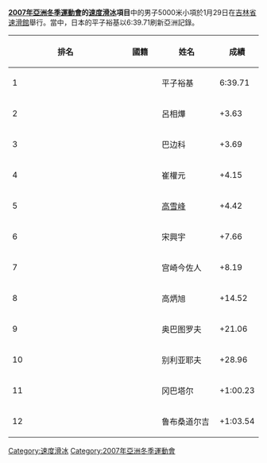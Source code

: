'''[[2007年亞洲冬季運動會|2007年亞洲冬季運動會]]的[[2007年冬季亞洲運動會速度滑冰比賽|速度滑冰]]項目'''中的男子5000米小項於1月29日在[[吉林省速滑館|吉林省速滑館]]舉行。當中，日本的平子裕基以6:39.71刷新亞洲記錄。

{| class=wikitable style="text-align:center" width=550
|-
! width=5%|'''排名'''
! width=15%|'''國籍'''
! width=25%|'''姓名'''
! width=15%|'''成績'''
|- bgcolor="gold"
| align="left"|1|| {{JPN}} || 平子裕基 || 6:39.71 
|- bgcolor="silver"
| align="left"|2|| {{KOR}} || 呂相燁 ||  +3.63  
|-bgcolor="CC9966"
| align="left"|3|| {{KAZ}} || 巴边科 || +3.69
|-
| align="left"|4||{{KOR}}|| 崔權元 || +4.15
|-
| align="left"|5||{{CHN}}||[[高雪峰|高雪峰]]|| +4.42
|-
| align="left"|6||{{CHN}}|| 宋興宇 || +7.66
|-
| align="left"|7||{{JPN}}|| 宫崎今佐人 || +8.19
|-
| align="left"|8||{{KOR}}|| 高炳旭 || +14.52
|-
| align="left"|9||{{KAZ}}||奥巴图罗夫|| +21.06
|-
| align="left"|10||{{KAZ}}|| 别利亚耶夫 || +28.96
|-
| align="left"|11||{{MGL}}|| 冈巴塔尔 || +1:00.23
|-
| align="left"|12||{{MGL}}|| 鲁布桑道尔吉 || +1:03.54
|}

[[Category:速度滑冰|Category:速度滑冰]]
[[Category:2007年亞洲冬季運動會|Category:2007年亞洲冬季運動會]]